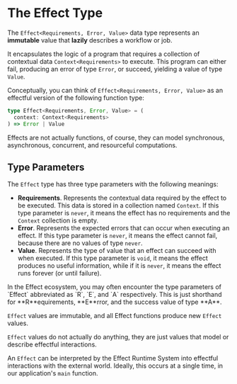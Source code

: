 
# The Effect Type

The `Effect<Requirements, Error, Value>` data type represents an **immutable** value that **lazily** describes a workflow or job.

It encapsulates the logic of a program that requires a collection of contextual data `Context<Requirements>` to execute.
This program can either fail, producing an error of type `Error`, or succeed, yielding a value of type `Value`.

Conceptually, you can think of `Effect<Requirements, Error, Value>` as an effectful version of the following function type:

```ts
type Effect<Requirements, Error, Value> = (
  context: Context<Requirements>
) => Error | Value
```

Effects are not actually functions, of course, they can model synchronous, asynchronous, concurrent, and resourceful computations.

## Type Parameters

The `Effect` type has three type parameters with the following meanings:

- **Requirements**. Represents the contextual data required by the effect to be executed.
  This data is stored in a collection named `Context`.
  If this type parameter is `never`, it means the effect has no requirements and the `Context` collection is empty.
- **Error**. Represents the expected errors that can occur when executing an effect.
  If this type parameter is `never`, it means the effect cannot fail, because there are no values of type `never`.
- **Value**. Represents the type of value that an effect can succeed with when executed.
  If this type parameter is `void`, it means the effect produces no useful information, while if it is `never`, it means the effect runs forever (or until failure).

<Info>
  In the Effect ecosystem, you may often encounter the type parameters of
  `Effect` abbreviated as `R`, `E`, and `A` respectively. This is just shorthand
  for **R**equirements, **E**rror, and the success value of type **A**.
</Info>

`Effect` values are immutable, and all Effect functions produce new `Effect` values.

`Effect` values do not actually do anything, they are just values that model or describe effectful interactions.

An `Effect` can be interpreted by the Effect Runtime System into effectful interactions with the external world.
Ideally, this occurs at a single time, in our application's `main` function.
